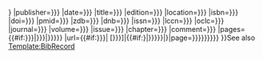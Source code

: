 <includeonly>{{cite journal
|author={{{Author|{{{author|}}}}}}
|publisher={{{Publisher|{{{publisher|}}}}}}
|date={{{Date|{{{date|}}}}}}
|title={{{Title|{{{title|}}}}}}
|edition={{{Edition|{{{edition|}}}}}}
|location={{{Location|{{{location|}}}}}}
|isbn={{{ISBN|{{{isbn|}}}}}}
|doi={{{DOI|{{{doi|}}}}}}
|pmid={{{PMID|{{{pmid|}}}}}}
|zdb={{{ZDB|{{{zdb|}}}}}}
|dnb={{{DNB|{{{dnb|}}}}}}
|issn={{{ISSN|{{{issn|}}}}}}
|lccn={{{LCCN|{{{lccn|}}}}}}
|oclc={{{OCLC|{{{oclc|}}}}}}
|journal={{{Journal|{{{journal|}}}}}}
|volume={{{Volume|{{{volume|}}}}}}
|issue={{{Issue|{{{issue|}}}}}}
|chapter={{{Chapter|{{{chapter|}}}}}}
|comment={{{Comment|{{{comment|}}}}}}
|pages={{#if:{{{Pages|{{{pages|}}}}}}|{{{Pages|{{{pages|}}}}}}|{{{Page|{{{page|}}}}}}}}
|url={{#if:{{{URL|{{{url|}}}}}}| [{{{URL|{{{url|}}}}}}]|{{#if:{{both|{{{GBS-id|{{{gbs-id|}}}}}}|{{{Page|{{{page|}}}}}}}}|{{Google books|{{{GBS-id|{{{gbs-id|}}}}}}|page={{{Page|{{{page|}}}}}}}}}}}}
}}</includeonly><noinclude>See also [[Template:BibRecord]]</noinclude>